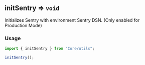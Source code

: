 
<Meta title="Core/Utils/initSentry" />

## initSentry ⇒ <code>void</code>

Initializes Sentry with environment Sentry DSN. (Only enabled for Production Mode)

### Usage

```javascript
import { initSentry } from "Core/utils";

initSentry();
```
